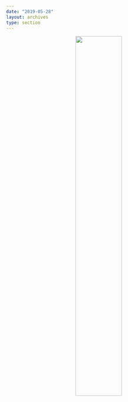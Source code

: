 ---
date: "2019-05-28"
layout: archives
type: section
---


<center>

![](img/overview_duck.jpeg){width=50%}

</center>